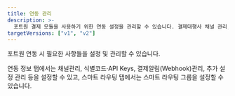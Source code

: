 ```yaml
---
title: 연동 관리
description: >-
  포트원 결제 모듈을 사용하기 위한 연동 설정을 관리할 수 있습니다. 결제대행사 채널 관리, 식별코드 및 API Keys, 결제알림(웹훅) 관리, 추가 설정 관리 방법에 대해 안내합니다. 
targetVersions: ["v1", "v2"]
---
```



포트원 연동 시 필요한 사항들을 설정 및 관리할 수 있습니다.

연동 정보 탭에서는 채널관리, 식별코드·API Keys, 결제알림(Webhook)관리, 추가 설정 관리 등을 설정할 수 있고,
스마트 라우팅 탭에서는 스마트 라우팅 그룹을 설정할 수 있습니다.

<ContentRef slug="/ko/console/guide/channel_manage" />

<ContentRef slug="/ko/console/guide/smartrouting" />
